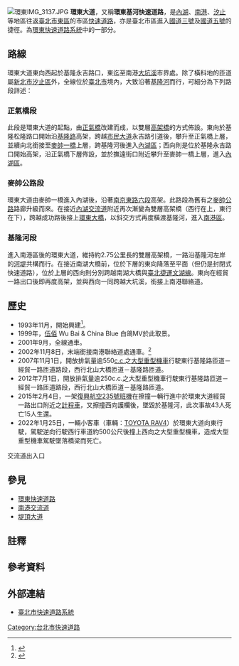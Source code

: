 {{Coord|25.0585498|121.5972766|source:GoogleMaps|display=title}}
{{Infobox Taiwan Road
|name=環東大道
|enname=HuanDong Boulevard
|level=市區快速道路
|length=6.2<ref name="道路系統">{{Cite web|language=zh-tw|url=http://nco.gov.taipei/ct.asp?xItem=1014097&ctNode=22683&mp=106021|title=臺北市快速道路系統|accessdate=2015-02-11|publisher=臺北市政府工務局新建工程處規劃設計科|date=2015-02-09|archive-date=2016-03-05|archive-url=https://web.archive.org/web/20160305033923/http://nco.gov.taipei/ct.asp?xItem=1014097&ctNode=22683&mp=106021|dead-url=no}}</ref><ref>{{Cite web|language=zh-tw|url=http://www.ceci.com.tw/WebBook/CET/101/all.pdf|title=臺北市快速道路工程之建設|accessdate=2015-02-11|format=pdf|pages=70|author=張荻薇、王炤烈、林曜滄、賴震川、馮怡園、陳光輝|publisher=台灣世曦股份有限公司|work=中華技術 No. 101：首善之都的建設發展|date=2014-01-31|archive-date=2016-03-04|archive-url=https://web.archive.org/web/20160304093658/http://www.ceci.com.tw/WebBook/CET/101/all.pdf|dead-url=no}}</ref>
|lastext=2001年9月
|speedhigh=直線路段：80km／h<ref>{{Cite web|language=zh-tw|url=http://www.bote.gov.taipei/ct.asp?xItem=661993&CtNode=20189&mp=117031|title=市區道路速限表|accessdate=2015-02-05|publisher=臺北市交通管制工程處|date=2014-11-17|archive-date=2017-12-30|archive-url=https://web.archive.org/web/20171230195114/http://www.bote.gov.taipei/ct.asp?xItem=661993&CtNode=20189&mp=117031|dead-url=no}}</ref><br>曲線路段：60
|line=2+2=4
|start=[[臺北市|臺北市]][[松山區_(臺北市)|松山區]]洲尾{{NoteTag|name=起點|按照交管處「快速道路、高架橋出入口資訊<ref name="出入口">{{Cite web|language=zh-tw|url=http://www.bote.gov.taipei/ct.asp?xItem=23230696&ctNode=46659&mp=117031|title=快速道路、高架橋出入口資訊|accessdate=2015-02-10|publisher=臺北市交通管制工程處|date=2014-11-17|archive-date=2016-03-05|archive-url=https://web.archive.org/web/20160305035744/http://www.bote.gov.taipei/ct.asp?xItem=23230696&ctNode=46659&mp=117031|dead-url=no}}</ref>」及新工處「臺北市快速道路系統<ref name="道路系統"/>」內之通車長度推算，環東大道應包含正氣橋改善段；但目前卻提前於麥帥一橋東端設置「環東大道終點」標誌。}}
|end=[[File:TWHW3.svg|20px]][[南港交流道|南港交流道]]
|junction=
|img=South entrance of Zheng Qi Overpass 20110114.jpg
|cap=環東大道基隆路匝道口
|left=市民大道
|leftlink=市民大道
|leftdirection=W
|right=南港聯絡道
|rightlink=南港交流道
|rightdirection=E
}}
[[File:環東IMG_3137.JPG|thumb]]
'''環東大道'''，又稱'''環東基河快速道路'''，是[[內湖區|內湖]]、[[南港區|南港]]、[[汐止區|汐止]]等地區往返[[臺北市|臺北市]][[台北東區|東區]]的市區[[台灣快速道路|快速道路]]，亦是臺北市區進入[[福爾摩沙高速公路|國道三號]]及[[蔣渭水高速公路|國道五號]]的捷徑。為[[環東快速道路|環東快速道路系統]]中的一部分。

==路線==
環東大道東向西起於基隆永吉路口{{NoteTag|name=起點}}，東迄至南港[[大坑溪_(新北市)|大坑溪]]市界處。除了橫科地的匝道屬[[新北市|新北市]][[汐止區|汐止區]]外，全線位於[[臺北市|臺北市]]境內，大致沿著[[基隆河|基隆河]]而行，可細分為下列路段詳述：

===正氣橋段===
此段是環東大道的起點，由[[正氣橋|正氣橋]]改建而成，以雙層[[高架道路|高架橋]]的方式佈設。東向於基隆松隆路口開始沿[[基隆路|基隆路]]高架，跨越[[市民大道|市民大道]]永吉路引道後，攀升至正氣橋上層，並續向北銜接至[[麥帥一橋|麥帥一橋]]上層，跨基隆河後進入[[內湖區|內湖區]]；西向則是位於基隆永吉路口開始高架，沿正氣橋下層佈設，並於撫遠街口附近攀升至麥帥一橋上層，進入[[內湖區|內湖區]]。

===麥帥公路段===
環東大道由麥帥一橋進入內湖後，沿著[[南京東路_(台北市)|南京東路六段]]高架。此路段為舊有之[[麥帥公路|麥帥公路]]路廊升級而來。在接近[[內湖交流道|內湖交流道]]附近再次漸變為雙層高架橋（西行在上，東行在下），跨越成功路後接上[[環東大橋|環東大橋]]，以斜交方式再度橫渡基隆河，進入[[南港區|南港區]]。

===基隆河段===
進入南港區後的環東大道，維持約2.75公里長的雙層高架橋，一路沿基隆河左岸的[[堤|河堤]]共構而行。在接近南湖大橋前，位於下層的東向降落至平面（但仍是封閉式快速道路），位於上層的西向則分別跨越南湖大橋與[[臺北捷運|臺北捷運]][[文湖線|文湖線]]。東向在經貿一路出口後即再度高架，並與西向一同跨越大坑溪，銜接上南港聯絡道。

==歷史==
* 1993年11月，開始興建<ref name="設計施工">{{cite web|language=zh-tw|url=http://www.ceci.org.tw/book/58/ch58_1.htm|title=都市高架快速道路之設計與施工|author=張荻薇、陳輝、馮怡園、曾榮川|publisher=台灣世曦股份有限公司|date=2003-02-26|accessdate=2014-05-11|archive-date=2015-09-23|archive-url=https://web.archive.org/web/20150923201456/http://www.ceci.org.tw/book/58/ch58_1.htm|dead-url=no}}</ref>。
* 1999年，[[伍佰|伍佰]] Wu Bai & China Blue 白鴿MV於此取景。
* 2001年9月，全線通車。
* 2002年11月8日，末端銜接南港聯絡道處通車。<ref>{{Cite web|language=zh-tw|url=http://mobile.autonet.com.tw/cgi-bin/file_view.cgi?a2110044021108|title=台北市環東大道與二高南港聯絡道今日下午2時全線通車|accessdate=2015-02-05|author=ASF|publisher=汽車日報|date=2002-11-08|archive-date=2019-06-12|archive-url=https://web.archive.org/web/20190612075014/http://mobile.autonet.com.tw/cgi-bin/file_view.cgi?a2110044021108|dead-url=no}}</ref>
* 2007年11月1日，開放排氣量逾550[[毫升|c.c.]]之[[大型重型機車|大型重型機車]]行駛東行基隆路匝道－經貿一路匝道路段，西行北山大橋匝道－基隆路匝道。
* 2012年7月1日，開放排氣量逾250c.c.之大型重型機車行駛東行基隆路匝道－經貿一路匝道路段，西行北山大橋匝道－基隆路匝道。
* 2015年2月4日，一架[[復興航空235號班機空難|復興航空235號班機]]在擦撞一輛行進中於環東大道經貿一路出口附近之[[計程車|計程車]]，又擦撞西向護欄後，墜毀於基隆河，此次事故43人死亡15人生還。
* 2022年1月25日，一輛小客車（車輛：[[豐田RAV4|TOYOTA RAV4]]）於環東大道向東行駛，駕駛逆向行駛西行車道約500公尺後撞上西向之大型重型機車，造成大型重型機車駕駛墜落橋梁而死亡。

交流道出入口
{{台灣公路表頭|d||環東大道}}
{{台灣公路設施|brh|↑主線成為[[市民大道#高架道路|市民大道高架道路]]{{NoteTag|依照現場預告標誌設置方式判斷，環東大道之主線在此成為市民大道高架道路。}}}}
{{台灣公路快速道路出口|0.0|基隆路|匝道|2001年|[[基隆路|基隆路]]、永吉路|[[松山區_(臺北市)|松山區]]、[[信義區_(臺北市)|信義區]]|{{Gray|（僅西出東入）}}|基隆路}}
{{台灣公路設施|bri||正氣橋|正氣橋|}}
{{台灣公路快速道路出口||堤頂大道|分離式Y型|2001年|[[堤頂大道|堤頂大道]]⇒[[File:TWHW1.svg|20px]][[堤頂交流道|堤頂交流道]]|[[內湖區|內湖區]]、[[內湖科技園區|內湖科技園區]]|內湖 [[File:TWHW1.svg|20px]]高速公路|[[File:TWHW1.svg|20px]]堤頂交流道 內湖}}
{{台灣公路設施|bri||麥帥一橋（上層）|麥帥一橋|下層為[[南京東路_(台北市)|南京東路]]}}
{{台灣公路快速道路出口||舊宗路|匝道|2001年|舊宗路|內湖區潭美|{{Gray|（僅西出東入）}}|南京東路 舊宗路}}
{{台灣公路設施|bri||環東大橋|環東大橋|}}
{{台灣公路快速道路出口||經貿二路|匝道|2001年|經貿二路|[[南港區|南港區]]、[[南港軟體園區|南港軟體園區]]|經貿二路 研究院路|{{Gray|（僅東出東入）}}}}
{{台灣公路快速道路出口||經貿一路|Y型|2001年|經貿一路|南港區、[[汐止區|汐止區]]、南港經貿園區、[[南港展覽館|南港展覽館]]|南港經貿園區 汐止|南港經貿園區 南港}}
{{台灣公路快速道路出口||北山大橋|匝道|2001年|{{Jct|country=TWN|PH|5}}|汐止區[[樟樹灣|樟樹灣]]|{{Gray|（僅西行入口）}}|{{Gray|（僅西行入口）}}}}{{台灣公路設施|brh|↓主線成為[[南港#聯絡道|南港聯絡道]]{{NoteTag|依照現場預告標誌設置方式判斷，環東大道之主線在此成為南港聯絡道。}}}}
{{台灣公路快速道路出口||橫科路|匝道（西行入口）<br>半套鑽石型（西出東入）|2001年|橫科路⇒[[File:TWHW3.svg|20px]][[南港交流道|南港交流道]]（南出北入）|汐止區[[橫科|橫科]]、[[中央研究院|中央研究院]]|{{Gray|（無東行出口）}}|南港}}
{{台灣公路快速道路出口|6.2|南港|半套Y型|1996年3月21日|{{Jct|country=TWN|NH-ALL|3}}（南）||木柵 新店<br>{{Gray|快速道路終點}}|{{Gray|快速道路起點}}}}
{{End}}

==參見==
* [[環東快速道路|環東快速道路]]
* [[南港交流道|南港交流道]]
* [[堤頂大道|堤頂大道]]

==註釋==
{{NoteFoot}}

==參考資料==
{{Reflist}}

== 外部連結 ==
{{Commonscat|Huandong Boulevard}}
* [http://nco.gov.taipei/ct.asp?xItem=1014097&ctNode=22683&mp=106021 臺北市快速道路系統] {{Wayback|url=http://nco.gov.taipei/ct.asp?xItem=1014097&ctNode=22683&mp=106021 |date=20160305033923 }}

{{臺北公路網}}
{{台北市快速道路}}
[[Category:台北市快速道路|Category:台北市快速道路]]